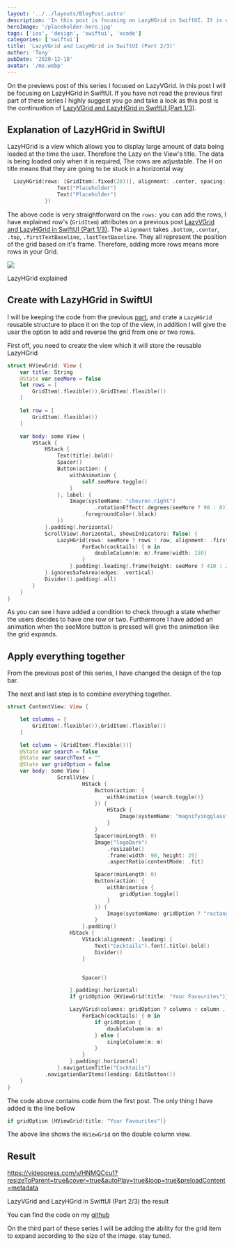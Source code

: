 ```yaml
---
layout: '../../layouts/BlogPost.astro'
description: 'In this post is focusing on LazyHGrid in SwiftUI. It is explained how to use LazyHGrid creating a stunning designed cocktail app'
heroImage: '/placeholder-hero.jpg'
tags: ['ios', 'design', 'swiftui', 'xcode']
categories: ['swiftui']
title: 'LazyVGrid and LazyHGrid in SwiftUI (Part 2/3)'
author: 'Tony'
pubDate: '2020-12-18'
avatar: '/me.webp'
---
```


On the previews post of this series I focused on LazyVGrid. In this post I will be focusing on LazyHGrid in SwiftUI. If you have not read the previous first part of these series I highly suggest you go and take a look as this post is the continuation of [LazyVGrid and LazyHGrid in SwiftUI (Part 1/3)](https://thehappyprogrammer.com/lazyvgrid-and-lazyhgrid-in-swiftui-part-1/).

## Explanation of LazyHGrid in SwiftUI

LazyHGrid is a view which allows you to display large amount of data being loaded at the time the user. Therefore the Lazy on the View's title. The data is being loaded only when it is required, The rows are adjustable. The H on title means that they are going to be stuck in a horizontal way

```swift
  LazyHGrid(rows: [GridItem(.fixed(20))], alignment: .center, spacing: nil, pinnedViews: [], content: {
                Text("Placeholder")
                Text("Placeholder")
            })
```

The above code is very straightforward on the `rows:` you can add the rows, I have explained row's (`GridItem`) attributes on a previous post [LazyVGrid and LazyHGrid in SwiftUI (Part 1/3)](https://thehappyprogrammer.com/lazyvgrid-and-lazyhgrid-in-swiftui-part-1/). The `alignment` takes `.bottom`, `.center`, `.top`, `.firstTextBaseline`, `.lastTextBaseline`. They all represent the position of the grid based on it's frame. Therefore, adding more rows means more rows in your Grid.

![](/images/lazyhgrid.png)

LazyHGrid explained

## Create with LazyHGrid in SwiftUI

I will be keeping the code from the previous [part](https://thehappyprogrammer.com/lazyvgrid-and-lazyhgrid-in-swiftui-part-1/), and crate a `LazyHGrid` reusable structure to place it on the top of the view, in addition I will give the user the option to add and reverse the grid from one or two rows.

First off, you need to create the view which it will store the reusable LazyHGrid

```swift
struct HViewGrid: View {
    var title: String
    @State var seeMore = false
    let rows = [
        GridItem(.flexible()),GridItem(.flexible())
    ]

    let row = [
        GridItem(.flexible())
    ]

    var body: some View {
        VStack {
            HStack {
                Text(title).bold()
                Spacer()
                Button(action: {
                    withAnimation {
                        self.seeMore.toggle()
                    }
                }, label: {
                    Image(systemName: "chevron.right")
                            .rotationEffect(.degrees(seeMore ? 90 : 0))
                        .foregroundColor(.black)
                })
            }.padding(.horizontal)
            ScrollView(.horizontal, showsIndicators: false) {
                LazyHGrid(rows: seeMore ? rows : row, alignment: .firstTextBaseline) {
                        ForEach(cocktails) { m in
                            doubleColumn(m: m).frame(width: 150)
                        }
                    }.padding(.leading).frame(height: seeMore ? 410 : 200)
            }.ignoresSafeArea(edges: .vertical)
            Divider().padding(.all)
        }
    }
}
```

As you can see I have added a condition to check through a state whether the users decides to have one row or two. Furthermore I have added an animation when the seeMore button is pressed will give the animation like the grid expands.

## Apply everything together

From the previous post of this series, I have changed the design of the top bar.

The next and last step is to combine everything together.

```swift
struct ContentView: View {

    let columns = [
        GridItem(.flexible()),GridItem(.flexible())
    ]

    let column = [GridItem(.flexible())]
    @State var search = false
    @State var searchText = ""
    @State var gridOption = false
    var body: some View {
                ScrollView {
                        HStack {
                            Button(action: {
                                withAnimation {search.toggle()}
                            }) {
                                HStack {
                                    Image(systemName: "magnifyingglass").foregroundColor(.black).font(.title2)
                                }
                            }
                            Spacer(minLength: 0)
                            Image("logoDark")
                                .resizable()
                                .frame(width: 90, height: 25)
                                .aspectRatio(contentMode: .fit)

                            Spacer(minLength: 0)
                            Button(action: {
                                withAnimation {
                                    gridOption.toggle()
                                }
                            }) {
                                Image(systemName: gridOption ? "rectangle.grid.1x2.fill" : "square.grid.2x2.fill").foregroundColor(.black).font(.title2)
                            }
                        }.padding()
                    HStack {
                        VStack(alignment: .leading) {
                            Text("Cocktails").font(.title).bold()
                            Divider()
                        }


                        Spacer()

                    }.padding(.horizontal)
                    if gridOption {HViewGrid(title: "Your Favourites")}

                    LazyVGrid(columns: gridOption ? columns : column , alignment: .center) {
                        ForEach(cocktails) { m in
                            if gridOption {
                                doubleColumn(m: m)
                            } else {
                                singleColumn(m: m)
                            }
                        }
                    }.padding(.horizontal)
                }.navigationTitle("Cocktails")
            .navigationBarItems(leading: EditButton())
    }
}
```

The code above contains code from the first post. The only thing I have added is the line bellow

```swift
if gridOption {HViewGrid(title: "Your Favourites")}
```

The above line shows the `HViewGrid` on the double column view.

## Result

https://videopress.com/v/HNMQCcu1?resizeToParent=true&cover=true&autoPlay=true&loop=true&preloadContent=metadata

LazyVGrid and LazyHGrid in SwiftUI (Part 2/3) the result

You can find the code on my [github](https://github.com/MyNameIsBond/LazyStackSwiftUI)

On the third part of these series I will be adding the ability for the grid item to expand according to the size of the image. stay tuned.
